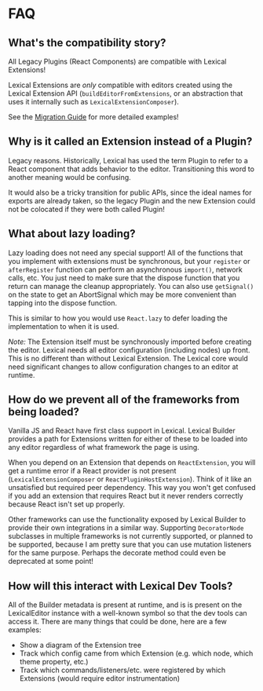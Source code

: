 # FAQ

## What's the compatibility story?

All Legacy Plugins (React Components) are compatible with Lexical Extensions!

Lexical Extensions are _only_ compatible with editors created using the
Lexical Extension API (`buildEditorFromExtensions`, or an abstraction that uses
it internally such as `LexicalExtensionComposer`).

See the [Migration Guide](./migration) for more detailed examples!

## Why is it called an Extension instead of a Plugin?

Legacy reasons. Historically, Lexical has used the term Plugin to refer
to a React component that adds behavior to the editor. Transitioning
this word to another meaning would be confusing.

It would also be a tricky transition for public APIs, since the ideal
names for exports are already taken, so the legacy Plugin and the new
Extension could not be colocated if they were both called Plugin!

## What about lazy loading?

Lazy loading does not need any special support! All of the functions
that you implement with extensions must be synchronous, but your
`register` or `afterRegister` function can perform an asynchronous
`import()`, network calls, etc. You just need to make sure that the
dispose function that you return can manage the cleanup appropriately.
You can also use `getSignal()` on the state to get an AbortSignal
which may be more convenient than tapping into the dispose function.

This is similar to how you would use `React.lazy` to defer loading the
implementation to when it is used.

_Note:_ The Extension itself must be synchronously imported before creating the
editor. Lexical needs all editor configuration (including nodes) up front.
This is no different than without Lexical Extension. The Lexical core would
need significant changes to allow configuration changes to an editor at
runtime.

## How do we prevent all of the frameworks from being loaded?

Vanilla JS and React have first class support in Lexical. Lexical Builder
provides a path for Extensions written for either of these to be loaded into
any editor regardless of what framework the page is using.

When you depend on an Extension that depends on `ReactExtension`, you will get a runtime
error if a React provider is not present (`LexicalExtensionComposer` or
`ReactPluginHostExtension`). Think of it like an unsatisfied but required peer
dependency. This way you won't get confused if you add an extension that requires
React but it never renders correctly because React isn't set up properly.

Other frameworks can use the functionality exposed by Lexical Builder
to provide their own integrations in a similar way. Supporting
`DecoratorNode` subclasses in multiple frameworks is not currently
supported, or planned to be supported, because I am pretty sure that
you can use mutation listeners for the same purpose. Perhaps the
decorate method could even be deprecated at some point!

## How will this interact with Lexical Dev Tools?

All of the Builder metadata is present at runtime, and is is present
on the LexicalEditor instance with a well-known symbol so that the dev tools
can access it. There are many things that could be done, here are
a few examples:

- Show a diagram of the Extension tree
- Track which config came from which Extension (e.g. which node, which theme
  property, etc.)
- Track which commands/listeners/etc. were registered by which Extensions
  (would require editor instrumentation)
